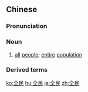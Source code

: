 ==Chinese==
{{zh-forms}}

===Pronunciation===
{{zh-pron
|m=quánmín
|c=cyun4 man4
|mn=choân-bîn
|cat=n
}}

===Noun===
{{zh-noun}}

# [[all]] [[people]]; [[entire]] [[population]] {{gloss|of a country}}

===Derived terms===
{{zh-der|全民公決|全民所有制}}

{{zh-cat|Advanced}}

[[ko:全民]]
[[hu:全民]]
[[ja:全民]]
[[zh:全民]]
